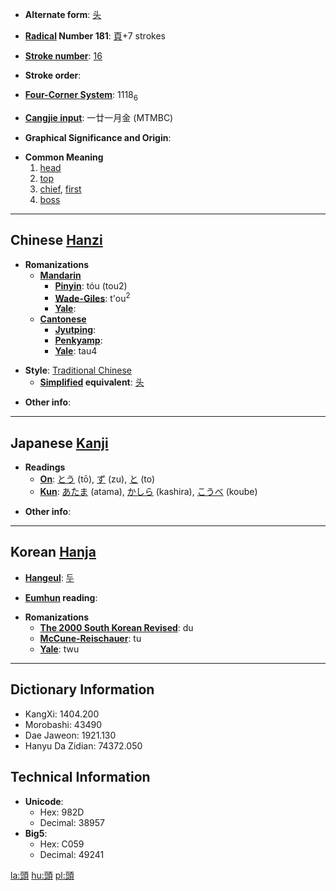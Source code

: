 * '''Alternate form''': [[头]]

* '''[[Wiktionary:Chinese radical index| Radical]] Number 181''': [[Wiktionary:Chinese radical index 頁|頁]]+7 strokes

* '''[[Wiktionary:Chinese total strokes index|Stroke number]]''': [[Wiktionary:Chinese total strokes index 16|16]]

* '''Stroke order''': 

* '''[[Wiktionary:Chinese four corner index|Four-Corner System]]''': 1118<sub>6</sub>

* '''[[Wiktionary:Chinese Cangjie index|Cangjie input]]''': 一廿一月金 (MTMBC)

* '''Graphical Significance and Origin''': 

* '''Common Meaning'''
*#[[head]]
*# [[top]]
*# [[chief]], [[first]]
*# [[boss]]

----

== Chinese [[Hanzi]] ==

* '''Romanizations'''
** '''[[Mandarin]]'''
*** '''[[Pinyin]]''': tóu (tou2)
*** '''[[Wade-Giles]]''': t'ou<sup>2</sup>
*** '''[[Yale]]''': 
** '''[[Cantonese]]'''
*** '''[[Jyutping]]''':
*** '''[[Penkyamp]]''': 
*** '''[[Yale]]''': tau4

* '''Style''': [[Traditional Chinese]] 
** '''[[Simplified Chinese|Simplified]] equivalent''': [[头]]

* '''Other info''': 

----

== Japanese [[Kanji]] ==

* '''Readings'''
** '''[[On]]''': [[とう]] (tō), [[ず]] (zu), [[と]] (to)
** '''[[Kun]]''': [[あたま]] (atama), [[かしら]] (kashira), [[こうべ]] (koube)

* '''Other info''':  

----

== Korean [[Hanja]] ==

* '''[[Hangeul]]''': [[두]]

* '''[[Eumhun]] reading''': 

* '''Romanizations'''
** '''[[The 2000 South Korean Revised Romanization|The 2000 South Korean Revised]]''': du
** '''[[McCune-Reischauer]]''': tu
** '''[[Yale]]''': twu

----

== Dictionary Information ==

* KangXi: 1404.200
* Morobashi: 43490
* Dae Jaweon: 1921.130
* Hanyu Da Zidian: 74372.050

== Technical Information ==

* '''Unicode''':
** Hex: 982D
** Decimal: 38957
* '''Big5''':
** Hex: C059
** Decimal: 49241

[[la:頭]]
[[hu:頭]]
[[pl:頭]]